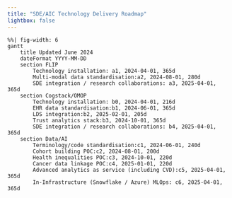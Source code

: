 ```yaml
---
title: "SDE/AIC Technology Delivery Roadmap" 
lightbox: false
---
```


```mermaid
%%| fig-width: 6
gantt
    title Updated June 2024
    dateFormat YYYY-MM-DD
    section FLIP
        Technology installation: a1, 2024-04-01, 365d
        Multi-modal data standardisation:a2, 2024-08-01, 280d
        SDE integration / research collaborations: a3, 2025-04-01, 365d
    section Cogstack/OMOP
        Technology installation: b0, 2024-04-01, 216d
        EHR data standardisation:b1, 2024-06-01, 365d
        LDS integration:b2, 2025-02-01, 205d
        Trust analytics stack:b3, 2024-10-01, 365d
        SDE integration / research collaborations: b4, 2025-04-01, 365d
    section Data/AI
        Terminology/code standardisation:c1, 2024-06-01, 240d
        Cohort building POC:c2, 2024-08-01, 200d
        Health inequalities POC:c3, 2024-10-01, 220d
        Cancer data linkage POC:c4, 2025-01-01, 220d         
        Advanced analytics as service (including CVD):c5, 2025-04-01, 365d
        In-Infrastructure (Snowflake / Azure) MLOps: c6, 2025-04-01, 365d
```